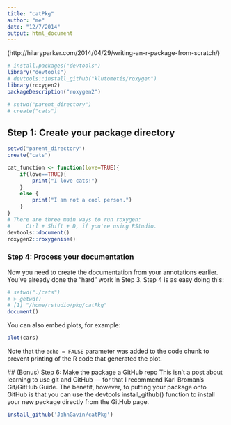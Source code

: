 ```yaml
---
title: "catPkg"
author: "me"
date: "12/7/2014"
output: html_document
---
```


(http://hilaryparker.com/2014/04/29/writing-an-r-package-from-scratch/)

```r
# install.packages("devtools")
library("devtools")
# devtools::install_github("klutometis/roxygen")
library(roxygen2)
packageDescription("roxygen2")

# setwd("parent_directory")
# create("cats")
```
## Step 1: Create your package directory
```r
setwd("parent_directory")
create("cats")
```

```r
cat_function <- function(love=TRUE){
    if(love==TRUE){
        print("I love cats!")
    }
    else {
        print("I am not a cool person.")
    }
}
# There are three main ways to run roxygen:
#     Ctrl + Shift + D, if you're using RStudio.
devtools::document()
roxygen2::roxygenise()
```

### Step 4: Process your documentation
Now you need to create the documentation from your annotations earlier. You’ve already done the “hard” work in Step 3. Step 4 is as easy doing this:
```r
# setwd("./cats")
# > getwd()
# [1] "/home/rstudio/pkg/catPkg"
document()
```

You can also embed plots, for example:

```r
plot(cars)
```

Note that the `echo = FALSE` parameter was added to the code chunk to prevent printing of the R code that generated the plot.

## (Bonus) Step 6: Make the package a GitHub repo
This isn’t a post about learning to use git and GitHub — for that I recommend Karl Broman’s Git/GitHub Guide. The benefit, however, to putting your package onto GitHub is that you can use the devtools install_github() function to install your new package directly from the GitHub page.

```r
install_github('JohnGavin/catPkg') 
```

